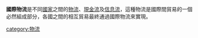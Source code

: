 {{Unreferenced|time=2017-07-23T13:37:37+00:00 }}
{{expand|time=2017-07-23T13:37:37+00:00 }}
'''國際物流'''是不同[[國家|國家]]之間的[[物流|物流]]、[[現金流|現金流]]及[[信息流|信息流]]，這種物流是國際間貿易的一個必然組成部分，各國之間的相互貿易最終通過國際物流來實現。

[[category:物流|category:物流]]